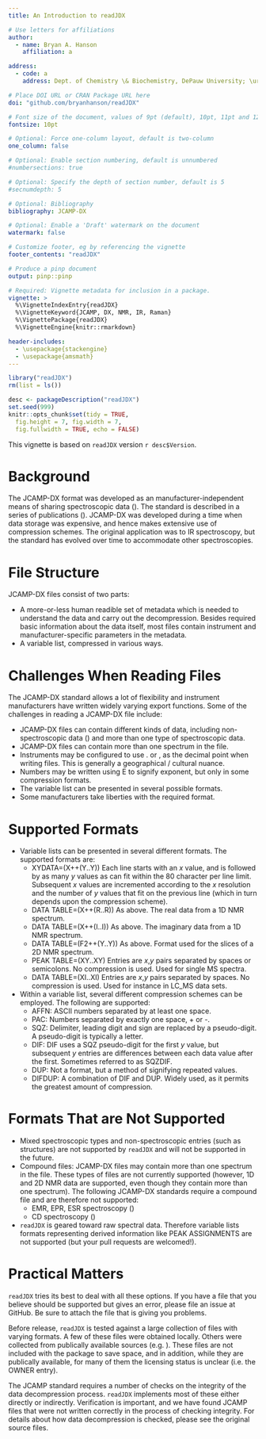 ```yaml
---
title: An Introduction to readJDX

# Use letters for affiliations
author:
  - name: Bryan A. Hanson
    affiliation: a

address:
  - code: a
    address: Dept. of Chemistry \& Biochemistry, DePauw University; \url{hanson@depauw.edu}

# Place DOI URL or CRAN Package URL here
doi: "github.com/bryanhanson/readJDX"

# Font size of the document, values of 9pt (default), 10pt, 11pt and 12pt
fontsize: 10pt

# Optional: Force one-column layout, default is two-column
one_column: false

# Optional: Enable section numbering, default is unnumbered
#numbersections: true

# Optional: Specify the depth of section number, default is 5
#secnumdepth: 5

# Optional: Bibliography
bibliography: JCAMP-DX

# Optional: Enable a 'Draft' watermark on the document
watermark: false

# Customize footer, eg by referencing the vignette
footer_contents: "readJDX"

# Produce a pinp document
output: pinp::pinp

# Required: Vignette metadata for inclusion in a package.
vignette: >
  %\VignetteIndexEntry{readJDX}
  %\VignetteKeyword{JCAMP, DX, NMR, IR, Raman}
  %\VignettePackage{readJDX}
  %\VignetteEngine{knitr::rmarkdown}

header-includes:
  - \usepackage{stackengine}
  - \usepackage{amsmath}
---
```


```r
library("readJDX")
rm(list = ls())

desc <- packageDescription("readJDX")
set.seed(999)
knitr::opts_chunk$set(tidy = TRUE,
  fig.height = 7, fig.width = 7,
  fig.fullwidth = TRUE, echo = FALSE)
```

This vignette is based on `readJDX` version `r desc$Version`.

# Background

The JCAMP-DX format was developed as an manufacturer-independent means of sharing spectroscopic data (\href{http://www.jcamp-dx.org}{www.jcamp-dx.org}).  The standard is described in a series of publications (\cite{McDonald1988, Grasselli1991, Davies1993, Lampen1994, Lampen1999, Bumbach2001, Cammack2006, Woollett2012}).  JCAMP-DX was developed during a time when data storage was expensive, and hence makes extensive use of compression schemes.  The original application was to IR spectroscopy, but the standard has evolved over time to accommodate other spectroscopies.

# File Structure

JCAMP-DX files consist of two parts:

* A more-or-less human readible set of metadata which is needed to understand the data and carry out the decompression.  Besides required basic information about the data itself, most files contain instrument and manufacturer-specific parameters in the metadata.
* A variable list, compressed in various ways.

# Challenges When Reading Files

The JCAMP-DX standard allows a lot of flexibility and instrument manufacturers have written widely varying export functions.  Some of the challenges in reading a JCAMP-DX file include:

* JCAMP-DX files can contain different kinds of data, including non-spectroscopic data (\cite{Gasteiger1991}) and more than one type of spectroscopic data.
* JCAMP-DX files can contain more than one spectrum in the file.
* Instruments may be configured to use . or , as the decimal point when writing files.  This is generally a geographical / cultural nuance.
* Numbers may be written using E to signify exponent, but only in some compression formats.
* The variable list can be presented in several possible formats.
* Some manufacturers take liberties with the required format.


# Supported Formats

* Variable lists can be presented in several different formats.  The supported formats are:
    * XYDATA=(X++(Y..Y)) Each line starts with an $x$ value, and is followed by as many $y$ values as can fit within the 80 character per line limit.  Subsequent $x$ values are incremented according to the $x$ resolution and the number of $y$ values that fit on the previous line (which in turn depends upon the compression scheme).
    * DATA TABLE=(X++(R..R)) As above.  The real data from a 1D NMR spectrum.
    * DATA TABLE=(X++(I..I)) As above.  The imaginary data from a 1D NMR spectrum.
    * DATA TABLE=(F2++(Y..Y)) As above.  Format used for the slices of a 2D NMR spectrum.
    * PEAK TABLE=(XY..XY) Entries are $x$,$y$ pairs separated by spaces or semicolons.  No compression is used.  Used for single MS spectra.
    * DATA TABLE=(XI..XI) Entries are $x$,$y$ pairs separated by spaces.  No compression is used.  Used for instance in LC_MS data sets.
* Within a variable list, several different compression schemes can be employed.  The following are supported:
    * AFFN: ASCII numbers separated by at least one space.
    * PAC: Numbers separated by exactly one space, + or -.
    * SQZ: Delimiter, leading digit and sign are replaced by a pseudo-digit. A pseudo-digit is typically a letter.
    * DIF: DIF uses a SQZ pseudo-digit for the first $y$ value, but subsequent $y$ entries are differences between each data value after the first.  Sometimes referred to as SQZDIF.
    * DUP: Not a format, but a method of signifying repeated values.
    * DIFDUP: A combination of DIF and DUP.  Widely used, as it permits the greatest amount of compression.

# Formats That are Not Supported

* Mixed spectroscopic types and non-spectroscopic entries (such as structures) are not supported by `readJDX` and will not be supported in the future.
* Compound files: JCAMP-DX files may contain more than one spectrum in the file.  These types of files are not currently supported (however, 1D and 2D NMR data are supported, even though they contain more than one spectrum).  The following JCAMP-DX standards require a compound file and are therefore not supported:
    * EMR, EPR, ESR spectroscopy (\cite{Cammack2006})
    * CD spectroscopy (\cite{Woollett2012})
* `readJDX` is geared toward raw spectral data.  Therefore variable lists formats representing derived information like PEAK ASSIGNMENTS are not supported (but your pull requests are welcomed!).

# Practical Matters

`readJDX` tries its best to deal with all these options.  If you have a file that you believe should be supported but gives an error, please file an issue at GitHub.  Be sure to attach the file that is giving you problems.

Before release, `readJDX` is tested against a large collection of files with varying formats.  A few of these files were obtained locally.  Others were collected from publically available sources (e.g. \href{http://www.jcamp-dx.org/testdata.html}{http://www.jcamp-dx.org/testdata.html}).  These files are not included with the package to save space, and in addition, while they are publically available, for many of them the licensing status is unclear (i.e. the OWNER entry).

The JCAMP standard requires a number of checks on the integrity of the data decompression process.  `readJDX` implements most of these either directly or indirectly.  Verification is important, and we have found JCAMP files that were not written correctly in the process of checking integrity.  For details about how data decompression is checked, please see the original source files.

